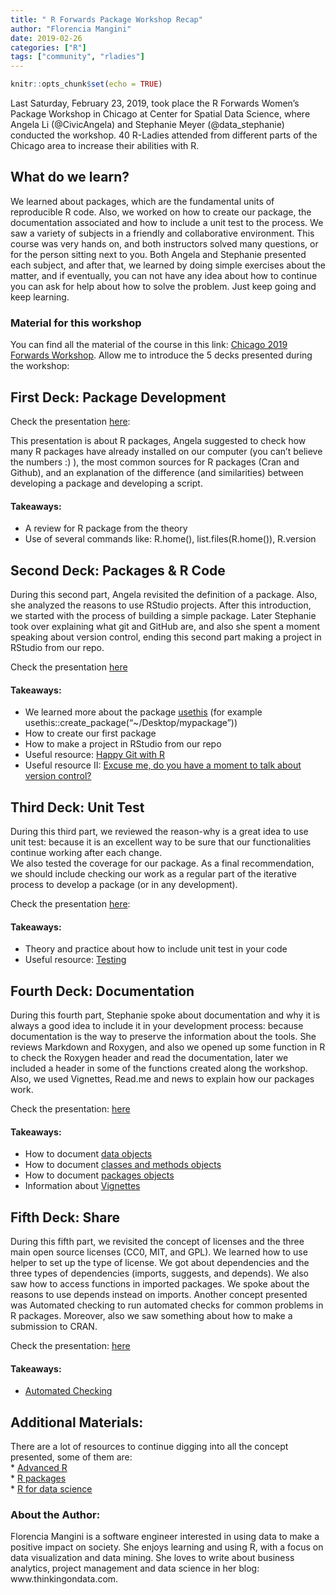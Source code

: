 ```yaml
---
title: " R Forwards Package Workshop Recap"
author: "Florencia Mangini"
date: 2019-02-26
categories: ["R"]
tags: ["community", "rladies"]
---
```


```r
knitr::opts_chunk$set(echo = TRUE)
```

Last Saturday, February 23, 2019, took place the R Forwards Women's Package Workshop in Chicago at Center for Spatial Data Science, where Angela Li (@CivicAngela) and Stephanie Meyer (@data_stephanie) conducted the workshop. 40 R-Ladies attended from different parts of the Chicago area to increase their abilities with R.  

## What do we learn?

We learned about packages, which are the fundamental units of reproducible R code. Also, we worked on how to create our package, the documentation associated and how to include a unit test to the process.
We saw a variety of subjects in a friendly and collaborative environment. This course was very hands on, and both instructors solved many questions, or for the person sitting next to you. Both Angela and Stephanie presented each subject, and after that, we learned by doing simple exercises about the matter, and if eventually, you can not have any idea about how to continue you can ask for help about how to solve the problem. Just keep going and keep learning.  

### Material for this workshop  
You can find all the material of the course in this link: [Chicago 2019 Forwards Workshop](https://github.com/forwards/workshops/tree/master/Chicago2019).
Allow me to introduce the 5 decks presented during the workshop:



## First Deck: Package Development

Check the presentation [here](https://docs.google.com/presentation/d/1DhOqaIumkwzbdglnyugoe53f63pFkQdQwgIdZpmEOok/edit#slide=id.p4): 

This presentation is about R packages, Angela suggested to check how many R packages have already installed on our computer (you can't believe the numbers :) ), the most common sources for R packages (Cran and Github), and an explanation of the difference (and similarities) between developing a package and developing a script. 
 
#### Takeaways:  
* A review for R package from the theory  
* Use of several commands like: R.home(), list.files(R.home()), R.version  

## Second Deck: Packages & R Code
During this second part, Angela revisited the definition of a package. Also, she analyzed the reasons to use RStudio projects. After this introduction, we started with the process of building a simple package. 
Later Stephanie took over explaining what git and GitHub are, and also she spent a moment speaking about version control, ending this second part making a project in RStudio from our repo.

Check the presentation [here](https://docs.google.com/presentation/d/1zFSArrDtVKNKvu5ZNZ6E4v64f-P7xy8x4-9c4c_B_cY/edit#slide=id.p1)

#### Takeaways:  
* We learned more about the package [usethis](https://github.com/r-lib/usethis) (for example usethis::create_package("~/Desktop/mypackage"))  
* How to create our first package  
* How to make a project in RStudio from our repo  
* Useful resource: [Happy Git with R](https://happygitwithr.com)  
* Useful resource II: [Excuse me, do you have a moment to talk about version control?](https://peerj.com/preprints/3159/)

## Third Deck: Unit Test
During this third part, we reviewed the reason-why is a great idea to use unit test: because it is an excellent way to be sure that our functionalities continue working after each change.   
We also tested the coverage for our package. As a final recommendation, we should include checking our work as a regular part of the iterative process to develop a package (or in any development).   

Check the presentation [here](https://docs.google.com/presentation/d/1-UfFgts0RXOw8VOtEvGv3iMC8rcI7g2QDRhL1MJFk6A/edit#slide=id.p1): 


#### Takeaways:  
* Theory and practice about how to include unit test in your code  
* Useful resource: [Testing](http://r-pkgs.had.co.nz/tests.html)   

## Fourth Deck: Documentation
During this fourth part, Stephanie spoke about documentation and why it is always a good idea to include it in your development process: because documentation is the way to preserve the information about the tools.  She reviews Markdown and Roxygen, and also we opened up some function in R to check the Roxygen header and read the documentation, later we included a header in some of the functions created along the workshop. Also, we used Vignettes, Read.me and news to explain how our packages work.

Check the presentation: [here](https://docs.google.com/presentation/d/1f_uW09RVRF-Bu0kkVCHtB9OYYWxSjngtxcZ8ZvTquSU/edit#slide=id.p1)    


#### Takeaways:  
* How to document [data objects](http://r-pkgs.had.co.nz/data.html#documenting-data)   
* How to document [classes and methods objects](http://r-pkgs.had.co.nz/man.html#man-classes)   
* How to document [packages objects](http://r-pkgs.had.co.nz/man.html#man-packages)  
* Information about [Vignettes](http://r-pkgs.had.co.nz/vignettes.html)  

## Fifth Deck: Share
During this fifth part, we revisited the concept of licenses and the three main open source licenses (CC0, MIT, and GPL). We learned how to use helper to set up the type of license. We got about dependencies and the three types of dependencies (imports, suggests, and depends). We also saw how to access functions in imported packages. We spoke about the reasons to use depends instead on imports. Another concept presented was Automated checking to run automated checks for common problems in R packages. Moreover, also we saw something about how to make a submission to CRAN. 

Check the presentation: [here](https://docs.google.com/presentation/d/17kkDKmcR8BiEo-5aoOkVHcfmOzqp87dR8gy3BwygkD4/edit#slide=id.p1)  


#### Takeaways:  
* [Automated Checking](http://r-pkgs.had.co.nz/check.html)

## Additional Materials:
There are a lot of resources to continue digging into all the concept presented, some of them are:  
* [Advanced R](https://adv-r.hadley.nz)   
* [R packages](http://r-pkgs.had.co.nz)  
* [R for data science](https://r4ds.had.co.nz)  


### About the Author:

Florencia Mangini is a software engineer interested in using data to make a positive impact on society. She enjoys learning and using R, with a focus on data visualization and data mining.
She loves to write about business analytics, project management and data science in her blog: www.thinkingondata.com. 





